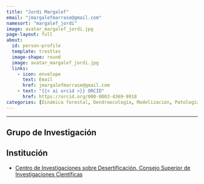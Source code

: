 ```yaml
---
title: "Jordi Margalef"
email: "jmargalefmarrase@gmail.com"
namesort: "margalef_jordi"  
image: avatar_margalef_jordi.jpg
page-layout: full
about: 
  id: person-profile
  template: trestles
  image-shape: round
  image: avatar_margalef_jordi.jpg
  links:
    - icon: envelope
      text: Email
      href: jmargalefmarrase@gmail.com
    - text: "{{< ai orcid >}} ORCID"
      href: https://orcid.org/000-0003-4369-9918
categories: [Dinámica forestal, Dendroecología, Modelización, Patología]
---
```

 
<hr>

:::{#person-profile}

## Grupo de Investigación


## Institución
- [Centro de Investigaciones sobre Desertificación. Consejo Superior de Investigaciones Científicas](http://www.uv.es/cide/)

:::
